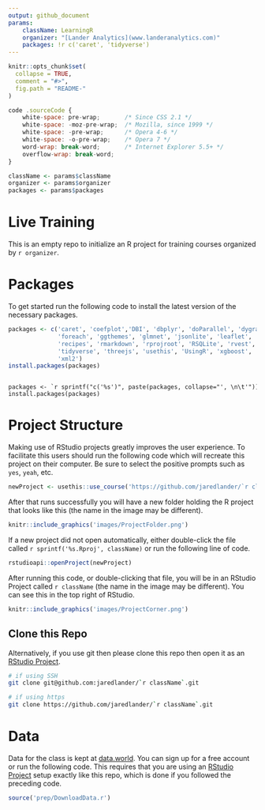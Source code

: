 ```yaml
---
output: github_document
params:
    className: LearningR
    organizer: "[Lander Analytics](www.landeranalytics.com)"
    packages: !r c('caret', 'tidyverse')
---
```


<!-- README.md is generated from README.Rmd. Please edit that file -->

```r
knitr::opts_chunk$set(
  collapse = TRUE,
  comment = "#>",
  fig.path = "README-"
)
```

```js
code .sourceCode {
    white-space: pre-wrap;       /* Since CSS 2.1 */
    white-space: -moz-pre-wrap;  /* Mozilla, since 1999 */
    white-space: -pre-wrap;      /* Opera 4-6 */
    white-space: -o-pre-wrap;    /* Opera 7 */
    word-wrap: break-word;       /* Internet Explorer 5.5+ */
    overflow-wrap: break-word;
}
```


```r
className <- params$className
organizer <- params$organizer
packages <- params$packages
```

# Live Training

This is an empty repo to initialize an R project for training courses organized by `r organizer`.

# Packages

To get started run the following code to install the latest version of the necessary packages.

```r
packages <- c('caret', 'coefplot','DBI', 'dbplyr', 'doParallel', 'dygraphs', 
              'foreach', 'ggthemes', 'glmnet', 'jsonlite', 'leaflet', 'odbc', 
              'recipes', 'rmarkdown', 'rprojroot', 'RSQLite', 'rvest', 
              'tidyverse', 'threejs', 'usethis', 'UsingR', 'xgboost', 'XML', 
              'xml2')
install.packages(packages)
```

<div class='sourceCode'><pre class='sourceCode r'><code class='sourceCode r'>
packages <- `r sprintf("c('%s')", paste(packages, collapse="', \n\t'"))`
install.packages(packages)
</code></pre></div>

# Project Structure

Making use of RStudio projects greatly improves the user experience. To facilitate this users should run the following code which will recreate this project on their computer. Be sure to select the positive prompts such as `yes`, `yeah`, etc.

```r
newProject <- usethis::use_course('https://github.com/jaredlander/`r className`/archive/master.zip')
```

After that runs successfully you will have a new folder holding the R project that looks like this (the name in the image may be different).

```r
knitr::include_graphics('images/ProjectFolder.png')
```

If a new project did not open automatically, either double-click the file called `r sprintf('%s.Rproj', className)` or run the following line of code.

```r
rstudioapi::openProject(newProject)
```

After running this code, or double-clicking that file, you will be in an RStudio Project called `r className` (the name in the image may be different). You can see this in the top right of RStudio.

```r
knitr::include_graphics('images/ProjectCorner.png')
```

## Clone this Repo

Alternatively, if you use git then please clone this repo then open it as an [RStudio Project](https://support.rstudio.com/hc/en-us/articles/200526207-Using-Projects).

```sh
# if using SSH
git clone git@github.com:jaredlander/`r className`.git

# if using https
git clone https://github.com/jaredlander/`r className`.git
```

# Data

Data for the class is kept at [data.world](https://data.world/landeranalytics/training). You can sign up for a free account or run the following code. This requires that you are using an [RStudio Project](https://support.rstudio.com/hc/en-us/articles/200526207-Using-Projects) setup exactly like this repo, which is done if you followed the preceding code.

```r
source('prep/DownloadData.r')
```
